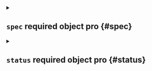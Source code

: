 

<Metadata />



<details className="config-field" data-expandable="true">
<summary>

## `spec` <span className="config-field-required" data-required="false">required</span> <span className="config-field-type">object</span> <span className="config-field-default"></span> <span className="config-field-enum"></span> <span data-pro="false" className="config-field-pro">pro</span> {#spec}



</summary>




<details className="config-field" data-expandable="false" open>
<summary>

### `accessKey` <span className="config-field-required" data-required="false">required</span> <span className="config-field-type">string</span> <span className="config-field-default"></span> <span className="config-field-enum"></span> <span data-pro="false" className="config-field-pro">pro</span> {#spec-accessKey}

AccessKey is an optional access key to use instead of the provided one

</summary>



</details>


</details>



<details className="config-field" data-expandable="true">
<summary>

## `status` <span className="config-field-required" data-required="false">required</span> <span className="config-field-type">object</span> <span className="config-field-default"></span> <span className="config-field-enum"></span> <span data-pro="false" className="config-field-pro">pro</span> {#status}



</summary>




<details className="config-field" data-expandable="true">
<summary>

### `user` <span className="config-field-required" data-required="false">required</span> <span className="config-field-type">object</span> <span className="config-field-default"></span> <span className="config-field-enum"></span> <span data-pro="false" className="config-field-pro">pro</span> {#status-user}

The name of the currently logged in user

</summary>




<details className="config-field" data-expandable="false" open>
<summary>

#### `name` <span className="config-field-required" data-required="true">required</span> <span className="config-field-type">string</span> <span className="config-field-default"></span> <span className="config-field-enum"></span> <span data-pro="false" className="config-field-pro">pro</span> {#status-user-name}

Name is the kubernetes name of the object

</summary>



</details>



<details className="config-field" data-expandable="false" open>
<summary>

#### `displayName` <span className="config-field-required" data-required="false">required</span> <span className="config-field-type">string</span> <span className="config-field-default"></span> <span className="config-field-enum"></span> <span data-pro="false" className="config-field-pro">pro</span> {#status-user-displayName}

The display name shown in the UI

</summary>



</details>



<details className="config-field" data-expandable="false" open>
<summary>

#### `icon` <span className="config-field-required" data-required="false">required</span> <span className="config-field-type">string</span> <span className="config-field-default"></span> <span className="config-field-enum"></span> <span data-pro="false" className="config-field-pro">pro</span> {#status-user-icon}

Icon is the icon of the user / team

</summary>



</details>



<details className="config-field" data-expandable="false" open>
<summary>

#### `username` <span className="config-field-required" data-required="false">required</span> <span className="config-field-type">string</span> <span className="config-field-default"></span> <span className="config-field-enum"></span> <span data-pro="false" className="config-field-pro">pro</span> {#status-user-username}

The username that is used to login

</summary>



</details>



<details className="config-field" data-expandable="false" open>
<summary>

#### `email` <span className="config-field-required" data-required="false">required</span> <span className="config-field-type">string</span> <span className="config-field-default"></span> <span className="config-field-enum"></span> <span data-pro="false" className="config-field-pro">pro</span> {#status-user-email}

The users email address

</summary>



</details>



<details className="config-field" data-expandable="false" open>
<summary>

#### `subject` <span className="config-field-required" data-required="false">required</span> <span className="config-field-type">string</span> <span className="config-field-default"></span> <span className="config-field-enum"></span> <span data-pro="false" className="config-field-pro">pro</span> {#status-user-subject}

The user subject

</summary>



</details>



<details className="config-field" data-expandable="true">
<summary>

#### `teams` <span className="config-field-required" data-required="false">required</span> <span className="config-field-type">object[]</span> <span className="config-field-default"></span> <span className="config-field-enum"></span> <span data-pro="false" className="config-field-pro">pro</span> {#status-user-teams}

Teams are the teams the user is part of

</summary>




<details className="config-field" data-expandable="false" open>
<summary>

##### `name` <span className="config-field-required" data-required="true">required</span> <span className="config-field-type">string</span> <span className="config-field-default"></span> <span className="config-field-enum"></span> <span data-pro="false" className="config-field-pro">pro</span> {#status-user-teams-name}

Name is the kubernetes name of the object

</summary>



</details>



<details className="config-field" data-expandable="false" open>
<summary>

##### `displayName` <span className="config-field-required" data-required="false">required</span> <span className="config-field-type">string</span> <span className="config-field-default"></span> <span className="config-field-enum"></span> <span data-pro="false" className="config-field-pro">pro</span> {#status-user-teams-displayName}

The display name shown in the UI

</summary>



</details>



<details className="config-field" data-expandable="false" open>
<summary>

##### `icon` <span className="config-field-required" data-required="false">required</span> <span className="config-field-type">string</span> <span className="config-field-default"></span> <span className="config-field-enum"></span> <span data-pro="false" className="config-field-pro">pro</span> {#status-user-teams-icon}

Icon is the icon of the user / team

</summary>



</details>



<details className="config-field" data-expandable="false" open>
<summary>

##### `username` <span className="config-field-required" data-required="false">required</span> <span className="config-field-type">string</span> <span className="config-field-default"></span> <span className="config-field-enum"></span> <span data-pro="false" className="config-field-pro">pro</span> {#status-user-teams-username}

The username that is used to login

</summary>



</details>



<details className="config-field" data-expandable="false" open>
<summary>

##### `email` <span className="config-field-required" data-required="false">required</span> <span className="config-field-type">string</span> <span className="config-field-default"></span> <span className="config-field-enum"></span> <span data-pro="false" className="config-field-pro">pro</span> {#status-user-teams-email}

The users email address

</summary>



</details>



<details className="config-field" data-expandable="false" open>
<summary>

##### `subject` <span className="config-field-required" data-required="false">required</span> <span className="config-field-type">string</span> <span className="config-field-default"></span> <span className="config-field-enum"></span> <span data-pro="false" className="config-field-pro">pro</span> {#status-user-teams-subject}

The user subject

</summary>



</details>


</details>


</details>



<details className="config-field" data-expandable="true">
<summary>

### `team` <span className="config-field-required" data-required="false">required</span> <span className="config-field-type">object</span> <span className="config-field-default"></span> <span className="config-field-enum"></span> <span data-pro="false" className="config-field-pro">pro</span> {#status-team}

The name of the currently logged in team

</summary>




<details className="config-field" data-expandable="false" open>
<summary>

#### `name` <span className="config-field-required" data-required="true">required</span> <span className="config-field-type">string</span> <span className="config-field-default"></span> <span className="config-field-enum"></span> <span data-pro="false" className="config-field-pro">pro</span> {#status-team-name}

Name is the kubernetes name of the object

</summary>



</details>



<details className="config-field" data-expandable="false" open>
<summary>

#### `displayName` <span className="config-field-required" data-required="false">required</span> <span className="config-field-type">string</span> <span className="config-field-default"></span> <span className="config-field-enum"></span> <span data-pro="false" className="config-field-pro">pro</span> {#status-team-displayName}

The display name shown in the UI

</summary>



</details>



<details className="config-field" data-expandable="false" open>
<summary>

#### `icon` <span className="config-field-required" data-required="false">required</span> <span className="config-field-type">string</span> <span className="config-field-default"></span> <span className="config-field-enum"></span> <span data-pro="false" className="config-field-pro">pro</span> {#status-team-icon}

Icon is the icon of the user / team

</summary>



</details>



<details className="config-field" data-expandable="false" open>
<summary>

#### `username` <span className="config-field-required" data-required="false">required</span> <span className="config-field-type">string</span> <span className="config-field-default"></span> <span className="config-field-enum"></span> <span data-pro="false" className="config-field-pro">pro</span> {#status-team-username}

The username that is used to login

</summary>



</details>



<details className="config-field" data-expandable="false" open>
<summary>

#### `email` <span className="config-field-required" data-required="false">required</span> <span className="config-field-type">string</span> <span className="config-field-default"></span> <span className="config-field-enum"></span> <span data-pro="false" className="config-field-pro">pro</span> {#status-team-email}

The users email address

</summary>



</details>



<details className="config-field" data-expandable="false" open>
<summary>

#### `subject` <span className="config-field-required" data-required="false">required</span> <span className="config-field-type">string</span> <span className="config-field-default"></span> <span className="config-field-enum"></span> <span data-pro="false" className="config-field-pro">pro</span> {#status-team-subject}

The user subject

</summary>



</details>


</details>



<details className="config-field" data-expandable="false" open>
<summary>

### `accessKey` <span className="config-field-required" data-required="false">required</span> <span className="config-field-type">string</span> <span className="config-field-default"></span> <span className="config-field-enum"></span> <span data-pro="false" className="config-field-pro">pro</span> {#status-accessKey}

The name of the currently used access key

</summary>



</details>



<details className="config-field" data-expandable="true">
<summary>

### `accessKeyScope` <span className="config-field-required" data-required="false">required</span> <span className="config-field-type">object</span> <span className="config-field-default"></span> <span className="config-field-enum"></span> <span data-pro="false" className="config-field-pro">pro</span> {#status-accessKeyScope}

The scope of the currently used access key

</summary>




<details className="config-field" data-expandable="true">
<summary>

#### `roles` <span className="config-field-required" data-required="false">required</span> <span className="config-field-type">object[]</span> <span className="config-field-default"></span> <span className="config-field-enum"></span> <span data-pro="false" className="config-field-pro">pro</span> {#status-accessKeyScope-roles}

Roles is a set of managed permissions to apply to the access key.

</summary>




<details className="config-field" data-expandable="false" open>
<summary>

##### `role` <span className="config-field-required" data-required="false">required</span> <span className="config-field-type">string</span> <span className="config-field-default"></span> <span className="config-field-enum"></span> <span data-pro="false" className="config-field-pro">pro</span> {#status-accessKeyScope-roles-role}

Role is the name of the role to apply to the access key scope.

</summary>



</details>



<details className="config-field" data-expandable="false" open>
<summary>

##### `projects` <span className="config-field-required" data-required="false">required</span> <span className="config-field-type">string[]</span> <span className="config-field-default"></span> <span className="config-field-enum"></span> <span data-pro="false" className="config-field-pro">pro</span> {#status-accessKeyScope-roles-projects}

Projects specifies the projects the access key should have access to.

</summary>



</details>



<details className="config-field" data-expandable="false" open>
<summary>

##### `virtualClusters` <span className="config-field-required" data-required="false">required</span> <span className="config-field-type">string[]</span> <span className="config-field-default"></span> <span className="config-field-enum"></span> <span data-pro="false" className="config-field-pro">pro</span> {#status-accessKeyScope-roles-virtualClusters}

VirtualClusters specifies the virtual clusters the access key is allowed to access.

</summary>



</details>


</details>



<details className="config-field" data-expandable="true">
<summary>

#### `projects` <span className="config-field-required" data-required="false">required</span> <span className="config-field-type">object[]</span> <span className="config-field-default"></span> <span className="config-field-enum"></span> <span data-pro="false" className="config-field-pro">pro</span> {#status-accessKeyScope-projects}

Projects specifies the projects the access key should have access to.

</summary>




<details className="config-field" data-expandable="false" open>
<summary>

##### `project` <span className="config-field-required" data-required="false">required</span> <span className="config-field-type">string</span> <span className="config-field-default"></span> <span className="config-field-enum"></span> <span data-pro="false" className="config-field-pro">pro</span> {#status-accessKeyScope-projects-project}

Project is the name of the project. You can specify * to select all projects.

</summary>



</details>


</details>



<details className="config-field" data-expandable="true">
<summary>

#### `spaces` <span className="config-field-required" data-required="false">required</span> <span className="config-field-type">object[]</span> <span className="config-field-default"></span> <span className="config-field-enum"></span> <span data-pro="false" className="config-field-pro">pro</span> {#status-accessKeyScope-spaces}

Spaces specifies the spaces the access key is allowed to access.

</summary>




<details className="config-field" data-expandable="false" open>
<summary>

##### `project` <span className="config-field-required" data-required="false">required</span> <span className="config-field-type">string</span> <span className="config-field-default"></span> <span className="config-field-enum"></span> <span data-pro="false" className="config-field-pro">pro</span> {#status-accessKeyScope-spaces-project}

Project is the name of the project.

</summary>



</details>



<details className="config-field" data-expandable="false" open>
<summary>

##### `space` <span className="config-field-required" data-required="false">required</span> <span className="config-field-type">string</span> <span className="config-field-default"></span> <span className="config-field-enum"></span> <span data-pro="false" className="config-field-pro">pro</span> {#status-accessKeyScope-spaces-space}

Space is the name of the space. You can specify * to select all spaces.

</summary>



</details>


</details>



<details className="config-field" data-expandable="true">
<summary>

#### `virtualClusters` <span className="config-field-required" data-required="false">required</span> <span className="config-field-type">object[]</span> <span className="config-field-default"></span> <span className="config-field-enum"></span> <span data-pro="false" className="config-field-pro">pro</span> {#status-accessKeyScope-virtualClusters}

VirtualClusters specifies the virtual clusters the access key is allowed to access.

</summary>




<details className="config-field" data-expandable="false" open>
<summary>

##### `project` <span className="config-field-required" data-required="false">required</span> <span className="config-field-type">string</span> <span className="config-field-default"></span> <span className="config-field-enum"></span> <span data-pro="false" className="config-field-pro">pro</span> {#status-accessKeyScope-virtualClusters-project}

Project is the name of the project.

</summary>



</details>



<details className="config-field" data-expandable="false" open>
<summary>

##### `virtualCluster` <span className="config-field-required" data-required="false">required</span> <span className="config-field-type">string</span> <span className="config-field-default"></span> <span className="config-field-enum"></span> <span data-pro="false" className="config-field-pro">pro</span> {#status-accessKeyScope-virtualClusters-virtualCluster}

VirtualCluster is the name of the virtual cluster to access. You can specify * to select all virtual clusters.

</summary>



</details>


</details>



<details className="config-field" data-expandable="true">
<summary>

#### `clusters` <span className="config-field-required" data-required="false">required</span> <span className="config-field-type">object[]</span> <span className="config-field-default"></span> <span className="config-field-enum"></span> <span data-pro="false" className="config-field-pro">pro</span> {#status-accessKeyScope-clusters}

Clusters specifies the project cluster the access key is allowed to access.

</summary>




<details className="config-field" data-expandable="false" open>
<summary>

##### `cluster` <span className="config-field-required" data-required="false">required</span> <span className="config-field-type">string</span> <span className="config-field-default"></span> <span className="config-field-enum"></span> <span data-pro="false" className="config-field-pro">pro</span> {#status-accessKeyScope-clusters-cluster}

Cluster is the name of the cluster to access. You can specify * to select all clusters.

</summary>



</details>


</details>



<details className="config-field" data-expandable="true">
<summary>

#### `rules` <span className="config-field-required" data-required="false">required</span> <span className="config-field-type">object[]</span> <span className="config-field-default"></span> <span className="config-field-enum"></span> <span data-pro="false" className="config-field-pro">pro</span> {#status-accessKeyScope-rules}

DEPRECATED: Use Projects, Spaces and VirtualClusters instead
Rules specifies the rules that should apply to the access key.

</summary>




<details className="config-field" data-expandable="false" open>
<summary>

##### `verbs` <span className="config-field-required" data-required="false">required</span> <span className="config-field-type">string[]</span> <span className="config-field-default"></span> <span className="config-field-enum"></span> <span data-pro="false" className="config-field-pro">pro</span> {#status-accessKeyScope-rules-verbs}

The verbs that match this rule.
An empty list implies every verb.

</summary>



</details>



<details className="config-field" data-expandable="true">
<summary>

##### `resources` <span className="config-field-required" data-required="false">required</span> <span className="config-field-type">object[]</span> <span className="config-field-default"></span> <span className="config-field-enum"></span> <span data-pro="false" className="config-field-pro">pro</span> {#status-accessKeyScope-rules-resources}

Resources that this rule matches. An empty list implies all kinds in all API groups.

</summary>




<details className="config-field" data-expandable="false" open>
<summary>

##### `group` <span className="config-field-required" data-required="false">required</span> <span className="config-field-type">string</span> <span className="config-field-default"></span> <span className="config-field-enum"></span> <span data-pro="false" className="config-field-pro">pro</span> {#status-accessKeyScope-rules-resources-group}

Group is the name of the API group that contains the resources.
The empty string represents the core API group.

</summary>



</details>



<details className="config-field" data-expandable="false" open>
<summary>

##### `resources` <span className="config-field-required" data-required="false">required</span> <span className="config-field-type">string[]</span> <span className="config-field-default"></span> <span className="config-field-enum"></span> <span data-pro="false" className="config-field-pro">pro</span> {#status-accessKeyScope-rules-resources-resources}

Resources is a list of resources this rule applies to.

For example:
'pods' matches pods.
'pods/log' matches the log subresource of pods.
'*' matches all resources and their subresources.
'pods/*' matches all subresources of pods.
'*/scale' matches all scale subresources.

If wildcard is present, the validation rule will ensure resources do not
overlap with each other.

An empty list implies all resources and subresources in this API groups apply.

</summary>



</details>



<details className="config-field" data-expandable="false" open>
<summary>

##### `resourceNames` <span className="config-field-required" data-required="false">required</span> <span className="config-field-type">string[]</span> <span className="config-field-default"></span> <span className="config-field-enum"></span> <span data-pro="false" className="config-field-pro">pro</span> {#status-accessKeyScope-rules-resources-resourceNames}

ResourceNames is a list of resource instance names that the policy matches.
Using this field requires Resources to be specified.
An empty list implies that every instance of the resource is matched.

</summary>



</details>


</details>



<details className="config-field" data-expandable="false" open>
<summary>

##### `namespaces` <span className="config-field-required" data-required="false">required</span> <span className="config-field-type">string[]</span> <span className="config-field-default"></span> <span className="config-field-enum"></span> <span data-pro="false" className="config-field-pro">pro</span> {#status-accessKeyScope-rules-namespaces}

Namespaces that this rule matches.
The empty string "" matches non-namespaced resources.
An empty list implies every namespace.

</summary>



</details>



<details className="config-field" data-expandable="false" open>
<summary>

##### `nonResourceURLs` <span className="config-field-required" data-required="false">required</span> <span className="config-field-type">string[]</span> <span className="config-field-default"></span> <span className="config-field-enum"></span> <span data-pro="false" className="config-field-pro">pro</span> {#status-accessKeyScope-rules-nonResourceURLs}

NonResourceURLs is a set of URL paths that should be checked.
*s are allowed, but only as the full, final step in the path.
Examples:
 "/metrics" - Log requests for apiserver metrics
 "/healthz*" - Log all health checks

</summary>



</details>



<details className="config-field" data-expandable="false" open>
<summary>

##### `requestTargets` <span className="config-field-required" data-required="false">required</span> <span className="config-field-type">string[]</span> <span className="config-field-default"></span> <span className="config-field-enum"></span> <span data-pro="false" className="config-field-pro">pro</span> {#status-accessKeyScope-rules-requestTargets}

RequestTargets is a list of request targets that are allowed.
An empty list implies every request.

</summary>



</details>



<details className="config-field" data-expandable="false" open>
<summary>

##### `cluster` <span className="config-field-required" data-required="false">required</span> <span className="config-field-type">string</span> <span className="config-field-default"></span> <span className="config-field-enum"></span> <span data-pro="false" className="config-field-pro">pro</span> {#status-accessKeyScope-rules-cluster}

Cluster that this rule matches. Only applies to cluster requests.
If this is set, no requests for non cluster requests are allowed.
An empty cluster means no restrictions will apply.

</summary>



</details>



<details className="config-field" data-expandable="true">
<summary>

##### `virtualClusters` <span className="config-field-required" data-required="false">required</span> <span className="config-field-type">object[]</span> <span className="config-field-default"></span> <span className="config-field-enum"></span> <span data-pro="false" className="config-field-pro">pro</span> {#status-accessKeyScope-rules-virtualClusters}

VirtualClusters that this rule matches. Only applies to virtual cluster requests.
An empty list means no restrictions will apply.

</summary>




<details className="config-field" data-expandable="false" open>
<summary>

##### `name` <span className="config-field-required" data-required="false">required</span> <span className="config-field-type">string</span> <span className="config-field-default"></span> <span className="config-field-enum"></span> <span data-pro="false" className="config-field-pro">pro</span> {#status-accessKeyScope-rules-virtualClusters-name}

Name of the virtual cluster. Empty means all virtual clusters.

</summary>



</details>



<details className="config-field" data-expandable="false" open>
<summary>

##### `namespace` <span className="config-field-required" data-required="false">required</span> <span className="config-field-type">string</span> <span className="config-field-default"></span> <span className="config-field-enum"></span> <span data-pro="false" className="config-field-pro">pro</span> {#status-accessKeyScope-rules-virtualClusters-namespace}

Namespace of the virtual cluster. Empty means all namespaces.

</summary>



</details>


</details>


</details>



<details className="config-field" data-expandable="false" open>
<summary>

#### `allowLoftCli` <span className="config-field-required" data-required="false">required</span> <span className="config-field-type">boolean</span> <span className="config-field-default"></span> <span className="config-field-enum"></span> <span data-pro="false" className="config-field-pro">pro</span> {#status-accessKeyScope-allowLoftCli}

AllowLoftCLI allows certain read-only management requests to
make sure loft cli works correctly with this specific access key.

Deprecated: Use the `roles` field instead
 ```yaml
 # Example:
 roles:
   - role: loftCLI
 ```

</summary>



</details>


</details>



<details className="config-field" data-expandable="false" open>
<summary>

### `accessKeyType` <span className="config-field-required" data-required="false">required</span> <span className="config-field-type">string</span> <span className="config-field-default"></span> <span className="config-field-enum"></span> <span data-pro="false" className="config-field-pro">pro</span> {#status-accessKeyType}

The type of the currently used access key

</summary>



</details>



<details className="config-field" data-expandable="false" open>
<summary>

### `subject` <span className="config-field-required" data-required="false">required</span> <span className="config-field-type">string</span> <span className="config-field-default"></span> <span className="config-field-enum"></span> <span data-pro="false" className="config-field-pro">pro</span> {#status-subject}

The subject of the currently logged in user

</summary>



</details>



<details className="config-field" data-expandable="false" open>
<summary>

### `uid` <span className="config-field-required" data-required="false">required</span> <span className="config-field-type">string</span> <span className="config-field-default"></span> <span className="config-field-enum"></span> <span data-pro="false" className="config-field-pro">pro</span> {#status-uid}

UID is the user uid

</summary>



</details>



<details className="config-field" data-expandable="false" open>
<summary>

### `groups` <span className="config-field-required" data-required="false">required</span> <span className="config-field-type">string[]</span> <span className="config-field-default"></span> <span className="config-field-enum"></span> <span data-pro="false" className="config-field-pro">pro</span> {#status-groups}

The groups of the currently logged in user

</summary>



</details>



<details className="config-field" data-expandable="false" open>
<summary>

### `chatAuthToken` <span className="config-field-required" data-required="false">required</span> <span className="config-field-type">string</span> <span className="config-field-default"></span> <span className="config-field-enum"></span> <span data-pro="false" className="config-field-pro">pro</span> {#status-chatAuthToken}

ChatAuthToken is the token used to authenticate with the in-product chat widget in the UI

</summary>



</details>



<details className="config-field" data-expandable="false" open>
<summary>

### `instanceID` <span className="config-field-required" data-required="false">required</span> <span className="config-field-type">string</span> <span className="config-field-default"></span> <span className="config-field-enum"></span> <span data-pro="false" className="config-field-pro">pro</span> {#status-instanceID}

InstanceID is the loft instance id

</summary>



</details>



<details className="config-field" data-expandable="false" open>
<summary>

### `projectNamespacePrefix` <span className="config-field-required" data-required="false">required</span> <span className="config-field-type">string</span> <span className="config-field-default"></span> <span className="config-field-enum"></span> <span data-pro="false" className="config-field-pro">pro</span> {#status-projectNamespacePrefix}

ProjectNamespacePrefix is the prefix used to name project namespaces after defaulting has been applied

</summary>



</details>


</details>
